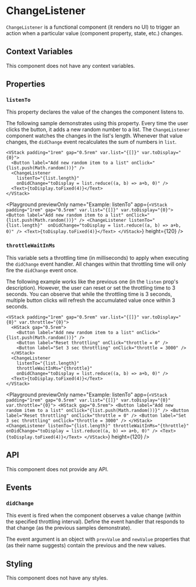 # ChangeListener

`ChangeListener` is a functional component (it renders no UI) to trigger an action when a particular value 
(component property, state, etc.) changes.

## Context Variables

This component does not have any context variables.

## Properties

### `listenTo`

This property declares the value of the changes the component listens to.

The following sample demonstrates using this property. Every time the user clicks the button, it adds a new random number to a list. The `ChangeListener` component watches the changes in the list's length. Whenever that value changes, the `didChange` event recalculates the sum of numbers in `list`.

```ueml copy
<VStack padding="1rem" gap="0.5rem" var.list="{[]}" var.toDisplay="{0}">
  <Button label="Add new random item to a list" onClick="{list.push(Math.random())}" />
  <ChangeListener
    listenTo="{list.length}" 
    onDidChange="toDisplay = list.reduce((a, b) => a+b, 0)" />
  <Text>{toDisplay.toFixed(4)}</Text>
</VStack>
```

<Playground
    previewOnly
    name="Example: listenTo"
    app={`
    <VStack padding="1rem" gap="0.5rem" var.list="{[]}" var.toDisplay="{0}">
      <Button label="Add new random item to a list" onClick="{list.push(Math.random())}" />
      <ChangeListener
        listenTo="{list.length}" 
        onDidChange="toDisplay = list.reduce((a, b) => a+b, 0)" />
      <Text>{toDisplay.toFixed(4)}</Text>
    </VStack>
  `}
    height={120}
/>

### `throttleWaitInMs`

This variable sets a throttling time (in milliseconds) to apply when executing the `didChange` event handler. All changes within that throttling time will only fire the `didChange` event once.

The following example works like the previous one (in the `listen` prop's description). However, the user can reset or set the throttling time to 3 seconds. You can observe that while the throttling time is 3 seconds, multiple button clicks will refresh the accumulated value once within 3 seconds.

```ueml copy
<VStack padding="1rem" gap="0.5rem" var.list="{[]}" var.toDisplay="{0}" var.throttle="{0}">
  <HStack gap="0.5rem">
    <Button label="Add new random item to a list" onClick="{list.push(Math.random())}" />
    <Button label="Reset throttling" onClick="throttle = 0" />
    <Button label="Set 3 sec throttling" onClick="throttle = 3000" />
  </HStack> 
  <ChangeListener
    listenTo="{list.length}"
    throttleWaitInMs="{throttle}"
    onDidChange="toDisplay = list.reduce((a, b) => a+b, 0)" />
  <Text>{toDisplay.toFixed(4)}</Text>
</VStack>
```
<Playground
    previewOnly
    name="Example: listenTo"
    app={`
    <VStack padding="1rem" gap="0.5rem" var.list="{[]}" var.toDisplay="{0}" var.throttle="{0}">
      <HStack gap="0.5rem">
        <Button label="Add new random item to a list" onClick="{list.push(Math.random())}" />
        <Button label="Reset throttling" onClick="throttle = 0" />
        <Button label="Set 3 sec throttling" onClick="throttle = 3000" />
      </HStack> 
      <ChangeListener
        listenTo="{list.length}"
        throttleWaitInMs="{throttle}"
        onDidChange="toDisplay = list.reduce((a, b) => a+b, 0)" />
      <Text>{toDisplay.toFixed(4)}</Text>
    </VStack>
  `}
    height={120}
/>

## API

This component does not provide any API.

## Events

### `didChange`

This event is fired when the component observes a value change (within the specified throttling interval). Define the event handler that responds to that change (as the previous samples demonstrate).

The event argument is an object with `prevValue` and `newValue` properties that (as their name suggests) contain the previous and the new values.

## Styling

This component does not have any styles.
